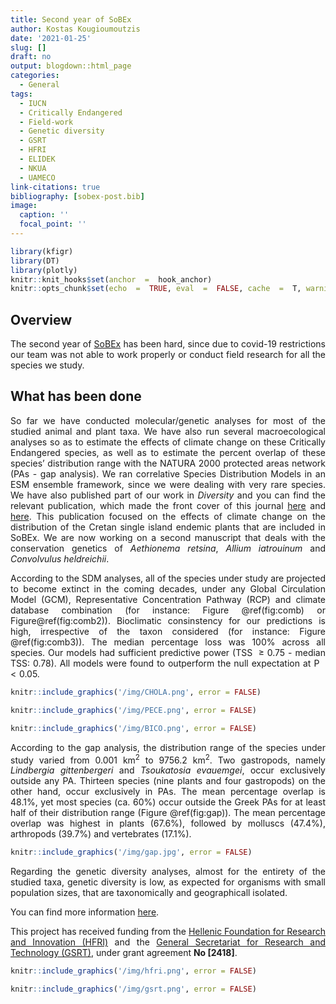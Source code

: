 ```yaml
---
title: Second year of SoBEx
author: Kostas Kougioumoutzis
date: '2021-01-25'
slug: []
draft: no
output: blogdown::html_page
categories:
  - General
tags:
  - IUCN
  - Critically Endangered
  - Field-work
  - Genetic diversity
  - GSRT
  - HFRI
  - ELIDEK
  - NKUA
  - UAMECO
link-citations: true
bibliography: [sobex-post.bib]
image:
  caption: ''
  focal_point: ''
---
```

  
<style>
body {
text-align: justify}
</style>    
  
  
```r
library(kfigr)
library(DT)
library(plotly)
knitr::knit_hooks$set(anchor  =  hook_anchor)
knitr::opts_chunk$set(echo  =  TRUE, eval  =  FALSE, cache  =  T, warning  =  FALSE, error  =  FALSE, message  =  FALSE, tidy  =  TRUE, fig.align  =  "center", fig.width  =  10, fig.height  =  10, kfigr.prefix  =  TRUE, kfigr.link  =  TRUE, R.options  =  (digits  =  2))
```
  
## Overview  
The second year of [SoBEx](https://www.kkougiou.com/project/internal-project/) has been hard, since due to covid-19 restrictions our team was not able to work properly or conduct field research for all the species we study. 
  
## What has been done  
So far we have conducted molecular/genetic analyses for most of the studied animal and plant taxa. We have also run several macroecological analyses so as to estimate the effects of climate change on these Critically Endangered species, as well as to estimate the percent overlap of these species' distribution range with the NATURA 2000 protected areas network (PAs - gap analysis). We ran correlative Species Distribution Models in an ESM ensemble framework, since we were dealing with very rare species. We have also published part of our work in *Diversity* and you can find the relevant publication, which made the front cover of this journal [here](/pdf/Crete-SDM.pdf) and [here](https://www.mdpi.com/1424-2818/12/7/270). This publication focused on the effects of climate change on the distribution of the Cretan single island endemic plants that are included in SoBEx. We are now working on a second manuscript that deals with the conservation genetics of *Aethionema retsina*, *Allium iatrouinum* and *Convolvulus heldreichii*.  
  
  
  
According to the SDM analyses, all of the species under study are projected to become extinct in the coming decades, under any Global Circulation Model (GCM), Representative Concentration Pathway (RCP) and climate database combination (for instance: Figure \@ref(fig:comb) or Figure\@ref(fig:comb2)). Bioclimatic consinstency for our predictions is high, irrespective of the taxon considered (for instance: Figure \@ref(fig:comb3)). The median percentage loss was 100% across all species. Our models had sufficient predictive power (TSS $\geq 0.75$ - median TSS: 0.78). All models were found to outperform the null expectation at P $< 0.05$.    
  
```r
knitr::include_graphics('/img/CHOLA.png', error = FALSE)
```
   
```r
knitr::include_graphics('/img/PECE.png', error = FALSE)
```
   
```r
knitr::include_graphics('/img/BICO.png', error = FALSE)
```
       
  
According to the gap analysis, the distribution range of the species under study varied from 0.001 km^2^ to 9756.2 km^2^. Two gastropods, namely *Lindbergia gittenbergeri* and *Tsoukatosia evauemgei*, occur exclusively outside any PA. Thirteen species (nine plants and four gastropods) on the other hand, occur exclusively in PAs. The mean percentage overlap is 48.1%, yet most species (ca. 60%) occur outside the Greek PAs for at least half of their distribution range (Figure \@ref(fig:gap)). The mean percentage overlap was highest in plants (67.6%), followed by molluscs (47.4%), arthropods (39.7%) and vertebrates (17.1%).  
  
```r
knitr::include_graphics('/img/gap.jpg', error = FALSE)
```
   
  
Regarding the genetic diversity analyses, almost for the entirety of the studied taxa, genetic diversity is low, as expected for organisms with small population sizes, that are taxonomically and geographicall isolated.  
       
You can find more information [here](/pdf/progress 2020.pdf).   
  
This project has received funding from the [Hellenic Foundation for Research and Innovation (HFRI)](http://www.elidek.gr/en/homepage/) and the [General Secretariat for Research and Technology (GSRT)](http://www.gsrt.gr/central.aspx?sId=119I428I1089I323I488743), under grant agreement **No [2418]**.  
    
```r
knitr::include_graphics('/img/hfri.png', error = FALSE)
```

```r
knitr::include_graphics('/img/gsrt.png', error = FALSE)
```
  

  
  




  




